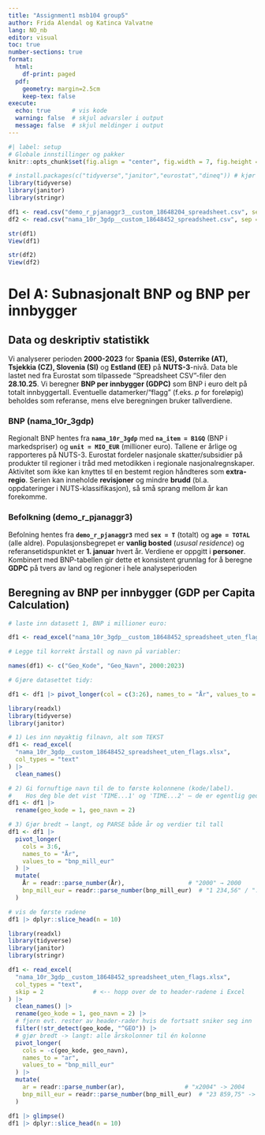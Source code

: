 ```yaml
---
title: "Assignment1 msb104 group5"
author: Frida Alendal og Katinca Valvatne 
lang: NO_nb
editor: visual
toc: true
number-sections: true
format:
  html:
    df-print: paged
  pdf:
    geometry: margin=2.5cm
    keep-tex: false
execute:
  echo: true      # vis kode
  warning: false  # skjul advarsler i output
  message: false  # skjul meldinger i output
---
```


```r
#| label: setup
# Globale innstillinger og pakker
knitr::opts_chunk$set(fig.align = "center", fig.width = 7, fig.height = 4.5, dpi = 300)

# install.packages(c("tidyverse","janitor","eurostat","dineq")) # kjør én gang ved behov
library(tidyverse)
library(janitor)
library(stringr)
```



```r
df1 <- read.csv("demo_r_pjanaggr3__custom_18648204_spreadsheet.csv", sep = ";")
df2 <- read.csv("nama_10r_3gdp__custom_18648452_spreadsheet.csv", sep = ";")

```

```r

str(df1)
View(df1)

```

```r

str(df2)
View(df2)

```


# Del A: Subnasjonalt BNP og BNP per innbygger

## Data og deskriptiv statistikk 
Vi analyserer perioden **2000-2023** for **Spania (ES), Østerrike (AT), Tsjekkia (CZ), Slovenia (SI)** og **Estland (EE)** på **NUTS-3**-nivå. Data ble lastet ned fra Eurostat som tilpassede "Spreadsheet CSV"-filer den **28.10.25**. Vi beregner **BNP per innbygger (GDPC)** som BNP i euro delt på totalt innbyggertall. Eventuelle datamerker/"flagg" (f.eks. *p* for foreløpig) beholdes som referanse, mens elve beregningen bruker tallverdiene.

### BNP (nama_10r_3gdp)
Regionalt BNP hentes fra **`nama_10r_3gdp`** med **`na_item = B1GQ`** (BNP i markedspriser) og **`unit = MIO_EUR`** (millioner euro). Tallene er årlige og rapporteres på NUTS-3. Eurostat fordeler nasjonale skatter/subsidier på produkter til regioner i tråd med metodikken i regionale nasjonalregnskaper. Aktivitet som ikke kan knyttes til en bestemt region håndteres som **extra-regio**. Serien kan inneholde **revisjoner** og mindre **brudd** (bl.a. oppdateringer i NUTS-klassifikasjon), så små sprang mellom år kan forekomme. 

### Befolkning (demo_r_pjanaggr3)
Befolning hentes fra **`demo_r_pjanaggr3`** med **`sex = T`** (totalt) og **`age = TOTAL`** (alle aldre). Populasjonsbegrepet er **vanlig bosted** (*ususal residence*) og referansetidspunktet er **1. januar** hvert år. Verdiene er oppgitt i **personer**. Kombinert med BNP-tabellen gir dette et konsistent grunnlag for å beregne **GDPC** på tvers av land og regioner i hele analyseperioden  


## Beregning av BNP per innbygger (GDP per Capita Calculation)



```r
# laste inn datasett 1, BNP i millioner euro:

df1 <- read_excel("nama_10r_3gdp__custom_18648452_spreadsheet_uten_flags.xlsx")

# Legge til korrekt årstall og navn på variabler:

names(df1) <- c("Geo_Kode", "Geo_Navn", 2000:2023)

# Gjøre datasettet tidy:

df1 <- df1 |> pivot_longer(col = c(3:26), names_to = "År", values_to = "BNP_mill_Euro")
```


```r
library(readxl)
library(tidyverse)
library(janitor)

# 1) Les inn nøyaktig filnavn, alt som TEKST
df1 <- read_excel(
  "nama_10r_3gdp__custom_18648452_spreadsheet_uten_flags.xlsx",
  col_types = "text"
) |>
  clean_names()

# 2) Gi fornuftige navn til de to første kolonnene (kode/label).
#    Hos deg ble det vist 'TIME...1' og 'TIME...2' – de er egentlig geo-kode og geo-navn.
df1 <- df1 |>
  rename(geo_kode = 1, geo_navn = 2)

# 3) Gjør bredt → langt, og PARSE både år og verdier til tall
df1 <- df1 |>
  pivot_longer(
    cols = 3:6,
    names_to = "År",
    values_to = "bnp_mill_eur"
  ) |>
  mutate(
    År = readr::parse_number(År),                  # "2000" → 2000
    bnp_mill_eur = readr::parse_number(bnp_mill_eur)  # "1 234,56" / ":" → 1234.56 / NA
  )

```

```r
# vis de første radene
df1 |> dplyr::slice_head(n = 10)

```


```r
library(readxl)
library(tidyverse)
library(janitor)
library(stringr)

df1 <- read_excel(
  "nama_10r_3gdp__custom_18648452_spreadsheet_uten_flags.xlsx",
  col_types = "text",
  skip = 2              # <-- hopp over de to header-radene i Excel
) |>
  clean_names() |>
  rename(geo_kode = 1, geo_navn = 2) |>
  # fjern evt. rester av header-rader hvis de fortsatt sniker seg inn
  filter(!str_detect(geo_kode, "^GEO")) |>
  # gjør bredt -> langt: alle årskolonner til én kolonne
  pivot_longer(
    cols = -c(geo_kode, geo_navn),
    names_to = "ar",
    values_to = "bnp_mill_eur"
  ) |>
  mutate(
    ar = readr::parse_number(ar),                 # "x2004" -> 2004
    bnp_mill_eur = readr::parse_number(bnp_mill_eur)  # "23 859,75" -> 23859.75, ":" -> NA
  )

```


```r
df1 |> glimpse()
df1 |> dplyr::slice_head(n = 10)

```












